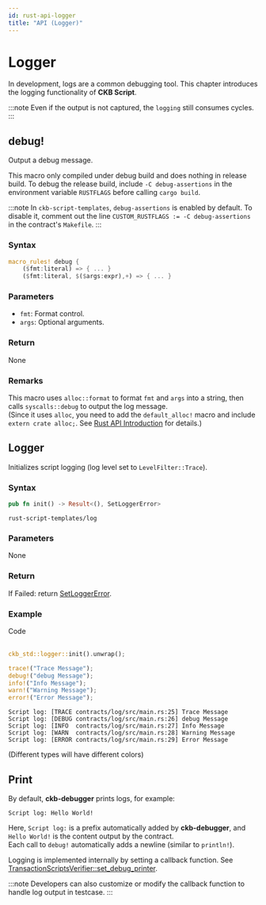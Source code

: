 ```yaml
---
id: rust-api-logger
title: "API (Logger)"
---
```



# Logger

In development, logs are a common debugging tool. This chapter introduces the logging functionality of **CKB Script**.

:::note
Even if the output is not captured, the `logging` still consumes cycles.
:::

## debug!

Output a debug message.

This macro only compiled under debug build and does nothing in release build. To debug the release build, include `-C debug-assertions` in the environment variable `RUSTFLAGS` before calling `cargo build`.

:::note
In `ckb-script-templates`, `debug-assertions` is enabled by default. To disable it, comment out the line `CUSTOM_RUSTFLAGS := -C debug-assertions` in the contract's <ExampleLink path="ckb-rust-script/contracts/log/Makefile#L9">`Makefile`</ExampleLink>.
:::

### Syntax

```rust
macro_rules! debug {
    ($fmt:literal) => { ... }
    ($fmt:literal, $($args:expr),+) => { ... }
```

### Parameters

- `fmt`: Format control.
- `args`: Optional arguments.

### Return

None

### Remarks

This macro uses `alloc::format` to format `fmt` and `args` into a string, then calls `syscalls::debug` to output the log message.  
(Since it uses `alloc`, you need to add the `default_alloc!` macro and include `extern crate alloc;`. See [Rust API Introduction](./rust-api-introduction) for details.)

## Logger

Initializes script logging (log level set to `LevelFilter::Trace`).

### Syntax

```rust
pub fn init() -> Result<(), SetLoggerError>
```

`rust-script-templates/log`

### Parameters

None

### Return

If Failed: return [SetLoggerError](https://docs.rs/log/latest/log/struct.SetLoggerError.html).

### Example

<ExampleLink path="ckb-rust-script/contracts/log/src/main.rs#L25-L29">
  Code
</ExampleLink>
<br />
<br />

```rust
ckb_std::logger::init().unwrap();

trace!("Trace Message");
debug!("debug Message");
info!("Info Message");
warn!("Warning Message");
error!("Error Message");
```

```text
Script log: [TRACE contracts/log/src/main.rs:25] Trace Message
Script log: [DEBUG contracts/log/src/main.rs:26] debug Message
Script log: [INFO  contracts/log/src/main.rs:27] Info Message
Script log: [WARN  contracts/log/src/main.rs:28] Warning Message
Script log: [ERROR contracts/log/src/main.rs:29] Error Message
```

(Different types will have different colors)

## Print

By default, **ckb-debugger** prints logs, for example:

```text
Script log: Hello World!
```

Here, `Script log:` is a prefix automatically added by **ckb-debugger**, and `Hello World!` is the content output by the contract.  
Each call to `debug!` automatically adds a newline (similar to `println!`).

Logging is implemented internally by setting a callback function. See [TransactionScriptsVerifier::set_debug_printer](https://github.com/nervosnetwork/ckb/blob/v0.200.0/script/src/verify.rs#L111).

:::note
Developers can also customize or modify the callback function to handle log output in testcase.
:::
